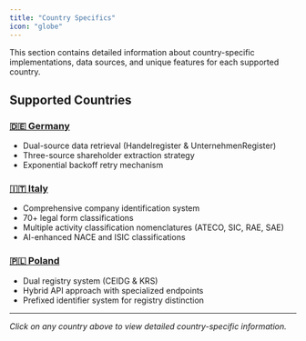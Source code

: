 ```yaml
---
title: "Country Specifics"
icon: "globe"
---
```


This section contains detailed information about country-specific implementations, data sources, and unique features for each supported country.

## Supported Countries

### [🇩🇪 Germany](/essentials/germany)

- Dual-source data retrieval (Handelregister & UnternehmenRegister)
- Three-source shareholder extraction strategy
- Exponential backoff retry mechanism

### [🇮🇹 Italy](/essentials/italy)

- Comprehensive company identification system
- 70+ legal form classifications
- Multiple activity classification nomenclatures (ATECO, SIC, RAE, SAE)
- AI-enhanced NACE and ISIC classifications

### [🇵🇱 Poland](/essentials/poland)

- Dual registry system (CEIDG & KRS)
- Hybrid API approach with specialized endpoints
- Prefixed identifier system for registry distinction

---

_Click on any country above to view detailed country-specific information._
